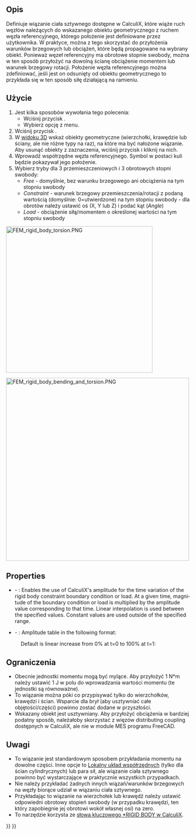 <languages/>

{{Docnav
|[[FEM_ConstraintFixed/pl|Warunek brzegowy utwierdzenia]]
|[[FEM_ConstraintDisplacement/pl|Warunek brzegowy przemieszczenia]]
|[[FEM_Workbench/pl|MES]]
|IconL=FEM_ConstraintFixed.svg
|IconR=FEM_ConstraintDisplacement.svg
|IconC=Workbench_FEM.svg
}}

{{GuiCommandContainer|
{{GuiCommand/pl
|Name=FEM ConstraintRigidBody
|Name/pl=MES: Wiązanie ciała sztywnego
|MenuLocation=Model → Warunki brzegowe i obciążenia mechaniczne → Wiązanie ciała sztywnego
|Workbenches=[[FEM_Workbench/pl|MES]]
|Version=1.0
|SeeAlso=[[FEM_ConstraintDisplacement/pl|Warunek brzegowy przemieszczenia]]
}}
{{GuiCommandFemInfo/pl
|Solvers=CalculiX
}}
}}

<span id="Description"></span>
==Opis==


Definiuje wiązanie ciała sztywnego dostępne w CalculiX, które wiąże ruch węzłów należących do wskazanego obiektu geometrycznego z ruchem węzła referencyjnego, którego położenie jest definiowane przez użytkownika. W praktyce, można z tego skorzystać do przyłożenia warunków brzegowych lub obciążeń, które będą propagowane na wybrany obiekt. Ponieważ węzeł referencyjny ma obrotowe stopnie swobody, można w ten sposób przyłożyć na dowolną ścianę obciążenie momentem lub warunek brzegowy rotacji. Położenie węzła referencyjnego można zdefiniować, jeśli jest on odsunięty od obiektu geometrycznego to przykłada się w ten sposób siłę działającą na ramieniu.

<span id="Usage"></span>
==Użycie==


# Jest kilka sposobów wywołania tego polecenia:
#* Wciśnij przycisk {{Button|[[Image:FEM_ConstraintRigidBody.svg|16px]] '''Wiązanie ciała sztywnego'''}}.
#* Wybierz opcję {{MenuCommand|Model → Warunki brzegowe i obciążenia mechaniczne → [[Image:FEM_ConstraintRigidBody.svg|16px]] Wiązanie ciała sztywnego}} z menu.
# Wciśnij przycisk {{Button|Dodaj}}.
# W [[3D_view/pl|widoku 3D]] wskaż obiekty geometryczne (wierzchołki, krawędzie lub ściany, ale nie różne typy na raz), na które ma być nałożone wiązanie. Aby usunąć obiekty z zaznaczenia, wciśnij przycisk {{Button|Usuń}} i kliknij na nich.
# Wprowadź współrzędne węzła referencyjnego. Symbol w postaci kuli będzie pokazywał jego położenie.
# Wybierz tryby dla 3 przemieszczeniowych i 3 obrotowych stopni swobody:
#* ''Free'' - domyślnie, bez warunku brzegowego ani obciążenia na tym stopniu swobody
#* ''Constraint'' - warunek brzegowy przemieszczenia/rotacji z podaną wartością (domyślnie: 0=utwierdzone) na tym stopniu swobody - dla obrotów należy ustawić oś (X, Y lub Z) i podać kąt (''Angle'')
#* ''Load'' - obciążenie siłą/momentem o określonej wartości na tym stopniu swobody

[[Image:FEM_rigid_body_torsion.PNG|400px]]
{{Caption|Belka wspornikowa poddana skręcaniu. Zielone symbole w kształcie pinezki wskazują ścianę, na którą nałożone jest wiązanie ciała sztywnego, zaś duża zielona kula to węzeł referencyjny. Moment jest zdefiniowany we właściwej osi.}}

[[Image:FEM_rigid_body_bending_and_torsion.PNG|500px]]
{{Caption|Belka wspornikowa poddana obciążeniu złożonemu (zginanie ze skręcaniem) poprzez tzw. odległą siłę. Węzeł referencyjny jest odsunięty od belki i przyłożona jest do niego siła skierowana w dół.}}

<div lang="en" dir="ltr" class="mw-content-ltr">
==Properties==
</div>

<div lang="en" dir="ltr" class="mw-content-ltr">
* {{PropertyData|Enable Amplitude}} - {{Version|1.1}}: Enables the use of CalculiX's amplitude for the time variation of the rigid body constraint boundary condition or load. At a given time, magnitude of the boundary condition or load is multiplied by the amplitude value corresponding to that time. Linear interpolation is used between the specified values. Constant values are used outside of the specified range.
* {{PropertyData|Amplitude Values}} - {{Version|1.1}}: Amplitude table in the following format:
</div>

: {{Code|lang=text|code=
time_1, amplitude_value_1
...
}}

<div lang="en" dir="ltr" class="mw-content-ltr">
: Default is linear increase from 0% at t=0 to 100% at t=1:
</div>

: {{Code|lang=text|code=
0, 0
1, 1
}}

<span id="Limitations"></span>
==Ograniczenia==


* Obecnie jednostki momentu mogą być mylące. Aby przyłożyć 1 N*m należy ustawić 1 J w polu do wprowadzania wartości momentu (te jednostki są równoważne).
* To wiązanie można póki co przypisywać tylko do wierzchołków, krawędzi i ścian. Wsparcie dla brył (aby usztywniać całe objętości/części) powinno zostać dodane w przyszłości.
* Wskazany obiekt jest usztywniany. Aby przyłożyć obciążenia w bardziej podatny sposób, należałoby skorzystać z więzów distributing coupling dostępnych w CalculiX, ale nie w module MES programu FreeCAD.

<span id="Notes"></span>
==Uwagi== 

* To wiązanie jest standardowym sposobem przykładania momentu na dowolne części. Inne opcje to [[FEM_ConstraintTransform/pl|Lokalny układ współrzędnych]] (tylko dla ścian cylindrycznych) lub para sił, ale wiązanie ciała sztywnego powinno być wystarczające w praktycznie wszystkich przypadkach.
* Nie należy przykładać żadnych innych wiązań/warunków brzegowych na węzły biorące udział w wiązaniu ciała sztywnego.
* Przykładając to wiązanie na wierzchołek lub krawędź należy ustawić odpowiedni obrotowy stopień swobody (w przypadku krawędzi, ten który zapobiegnie jej obrotowi wokół własnej osi) na zero.
* To narzędzie korzysta ze [https://web.mit.edu/calculix_v2.7/CalculiX/ccx_2.7/doc/ccx/node236.html słowa kluczowego *RIGID BODY w CalculiX].



{{Docnav
|[[FEM_ConstraintFixed/pl|Warunek brzegowy utwierdzenia]]
|[[FEM_ConstraintDisplacement/pl|Warunek brzegowy przemieszczenia]]
|[[FEM_Workbench/pl|MES]]
|IconL=FEM_ConstraintFixed.svg
|IconR=FEM_ConstraintDisplacement.svg
|IconC=Workbench_FEM.svg
}}

{{FEM Tools navi{{#translation:}}}}
{{Userdocnavi{{#translation:}}}}